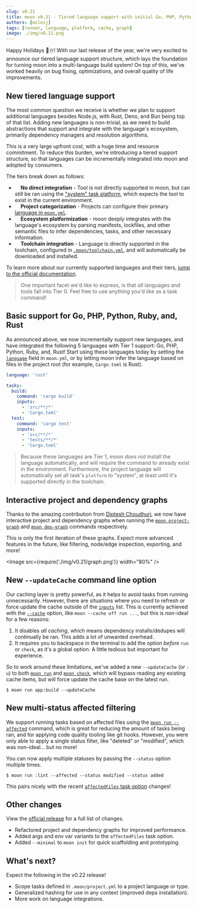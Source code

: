 ```yaml
---
slug: v0.21
title: moon v0.21 - Tiered language support with initial Go, PHP, Python, Ruby, and Rust
authors: [milesj]
tags: [runner, language, platform, cache, graph]
image: ./img/v0.21.png
---
```



Happy Holidays 🎄☃️! With our last release of the year, we're very excited to announce our tiered
language support structure, which lays the foundation for turning moon into a multi-language build
system! On top of this, we've worked heavily on bug fixing, optimizations, and overall quality of
life improvements.

<!--truncate-->

## New tiered language support

The most common question we receive is whether we plan to support additional languages besides
Node.js, with Rust, Deno, and Bun being top of that list. Adding new languages is non-trivial, as we
need to build abstractions that support and integrate with the language's ecosystem, primarily
dependency managers and resolution algorithms.

This is a very large upfront cost, with a huge time and resource commitment. To reduce this burden,
we're introducing a tiered support structure, so that languages can be incrementally integrated into
moon and adopted by consumers.

The tiers break down as follows:

- &nbsp;<Label text="Tier 0" variant="failure" /> &nbsp; **No direct integration** - Tool is not
  directly supported in moon, but can still be ran using the
  ["system" task platform](../docs/faq#can-we-run-other-languages), which expects the tool to exist
  in the current environment.
- &nbsp;<Label text="Tier 1" variant="warning" /> &nbsp; **Project categorization** - Projects can
  configure their primary [language in `moon.yml`](../docs/config/project#language).
- &nbsp;<Label text="Tier 2" variant="info" /> &nbsp; **Ecosystem platformization** - moon deeply
  integrates with the language's ecosystem by parsing manifests, lockfiles, and other semantic files
  to infer dependencies, tasks, and other necessary information.
- &nbsp;<Label text="Tier 3" variant="success" /> &nbsp; **Toolchain integration** - Language is
  directly supported in the toolchain, configured in
  [`.moon/toolchain.yml`](../docs/config/toolchain), and will automatically be downloaded and
  installed.

To learn more about our currently supported languages and their tiers,
[jump to the official documentation](/docs#supported-languages).

> One important facet we'd like to express, is that _all_ languages and tools fall into Tier 0. Feel
> free to use anything you'd like as a task command!

## Basic support for Go, PHP, Python, Ruby, and, Rust

As announced above, we now incrementally support new languages, and have integrated the following 5
languages with Tier 1 support: Go, PHP, Python, Ruby, and, Rust! Start using these languages today
by setting the [`language`](../docs/config/project#language) field in `moon.yml`, or by letting moon
infer the language based on files in the project root (for example, `Cargo.toml` is Rust).

```yaml title="<project>/moon.yml"
language: 'rust'

tasks:
  build:
    command: 'cargo build'
    inputs:
      - 'src/**/*'
      - 'Cargo.toml'
  test:
    command: 'cargo test'
    inputs:
      - 'src/**/*'
      - 'tests/**/*'
      - 'Cargo.toml'
```

> Because these languages are Tier 1, moon _does not_ install the language automatically, and will
> require the command to already exist in the environment. Furthermore, the project language will
> automatically set all task's `platform` to "system", at least until it's supported directly in the
> toolchain.

## Interactive project and dependency graphs

Thanks to the amazing contribution from [Diptesh Choudhuri](https://github.com/IgnisDa), we now have
interactive project and dependency graphs when running the
[`moon project-graph`](../docs/commands/project-graph) and
[`moon dep-graph`](../docs/commands/dep-graph) commands respectively.

This is only the first iteration of these graphs. Expect more advanced features in the future, like
filtering, node/edge inspection, exporting, and more!

<Image src={require('./img/v0.21/graph.png')} width="80%" />

## New `--updateCache` command line option

Our caching layer is pretty powerful, as it helps to avoid tasks from running unnecessarily.
However, there are situations where you need to refresh or force update the cache outside of the
[`inputs`](../docs/config/project#inputs) list. This is currently achieved with the
[`--cache`](../docs/commands/overview#caching) option, like `moon --cache off run ...`, but this is
non-ideal for a few reasons:

1. It disables _all caching_, which means dependency installs/dedupes will continually be ran. This
   adds a lot of unwanted overhead.
2. It requires you to backspace in the terminal to add the option _before_ `run` or `check`, as it's
   a global option. A little tedious but important for experience.

So to work around these limitations, we've added a new `--updateCache` (or `-u`) to both
[`moon run`](../docs/commands/run) and [`moon check`](../docs/commands/run), which will bypass
reading any existing cache items, but will force update the cache base on the latest run.

```shell
$ moon run app:build --updateCache
```

## New multi-status affected filtering

We support running tasks based on affected files using the
[`moon run --affected`](../docs/commands/run) command, which is great for reducing the amount of
tasks being ran, and for applying code quality tooling like git hooks. However, you were only able
to apply a single status filter, like "deleted" or "modified", which was non-ideal... but no more!

You can now apply multiple statuses by passing the `--status` option multiple times.

```shell
$ moon run :lint --affected --status modified --status added
```

This pairs nicely with the recent
[`affectedFiles` task option](../docs/config/project#affectedfiles) changes!

## Other changes

View the
[official release](https://github.com/moonrepo/moon/releases/tag/%40moonrepo%2Fcli%400.21.0) for a
full list of changes.

- Refactored project and dependency graphs for improved performance.
- Added args and env var variants to the `affectedFiles` task option.
- Added `--minimal` to `moon init` for quick scaffolding and prototyping.

## What's next?

Expect the following in the v0.22 release!

- Scope tasks defined in `.moon/project.yml` to a project language or type.
- Generalized hashing for use in any context (improved deps installation).
- More work on language integrations.
